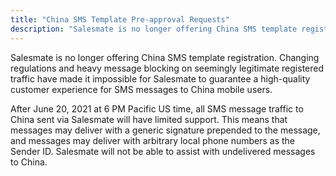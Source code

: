 ```yaml
---
title: "China SMS Template Pre-approval Requests"
description: "Salesmate is no longer offering China SMS template registration. Changing regulations and heavy message blocking on seemingly legitimate registered tr..."
---
```


Salesmate is no longer offering China SMS template registration. Changing regulations and heavy message blocking on seemingly legitimate registered traffic have made it impossible for Salesmate to guarantee a high-quality customer experience for SMS messages to China mobile users.

After June 20, 2021 at 6 PM Pacific US time, all SMS message traffic to China sent via Salesmate will have limited support. This means that messages may deliver with a generic signature prepended to the message, and messages may deliver with arbitrary local phone numbers as the Sender ID. Salesmate will not be able to assist with undelivered messages to China.